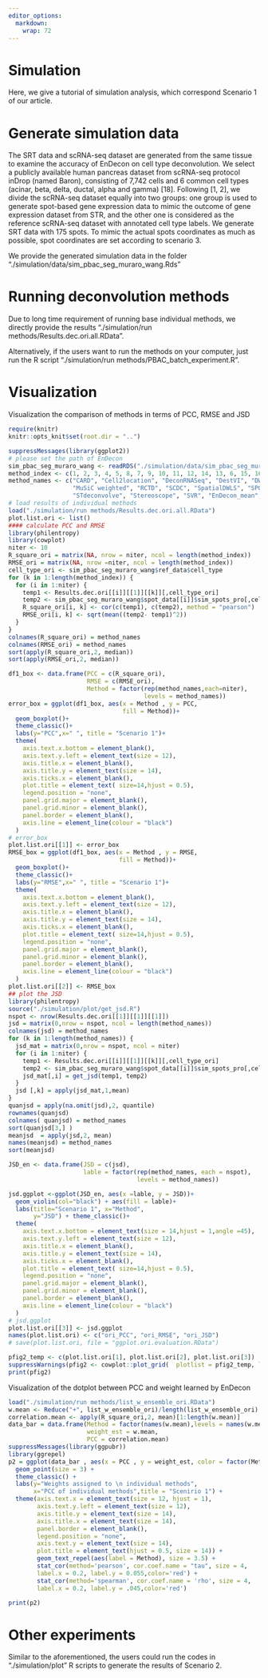 ```yaml
---
editor_options: 
  markdown: 
    wrap: 72
---
```


# Simulation

Here, we give a tutorial of simulation analysis, which correspond
Scenario 1 of our article.

# Generate simulation data

The SRT data and scRNA-seq dataset are generated from the same tissue to
examine the accuracy of EnDecon on cell type deconvolution. We select a
publicly available human pancreas dataset from scRNA-seq protocol inDrop
(named Baron), consisting of 7,742 cells and 6 common cell types
(acinar, beta, delta, ductal, alpha and gamma) [18]. Following [1, 2],
we divide the scRNA-seq dataset equally into two groups: one group is
used to generate spot-based gene expression data to mimic the outcome of
gene expression dataset from STR, and the other one is considered as the
reference scRNA-seq dataset with annotated cell type labels. We generate
SRT data with 175 spots. To mimic the actual spots coordinates as much
as possible, spot coordinates are set according to scenario 3.

We provide the generated simulation data in the folder
"./simulation/data/sim_pbac_seg_muraro_wang.Rds"

# Running deconvolution methods

Due to long time requirement of running base individual methods, we
directly provide the results "./simulation/run
methods/Results.dec.ori.all.RData".

Alternatively, if the users want to run the methods on your computer,
just run the R script "./simulation/run
methods/PBAC_batch_experiment.R".

# Visualization

Visualization the comparison of methods in terms of PCC, RMSE and JSD

```r
require(knitr)
knitr::opts_knit$set(root.dir = "..")
```

```r
suppressMessages(library(ggplot2))
# please set the path of EnDecon
sim_pbac_seg_muraro_wang <- readRDS("./simulation/data/sim_pbac_seg_muraro_wang.Rds")
method_index <- c(1, 2, 3, 4, 5, 8, 7, 9, 10, 11, 12, 14, 13, 6, 15, 16)
method_names <- c("CARD", "Cell2location", "DeconRNASeq", "DestVI", "DWLS", "MuSiC all gene",
                  "MuSiC weighted", "RCTD", "SCDC", "SpatialDWLS", "SPOTlight",
                  "STdeconvolve", "Stereoscope", "SVR", "EnDecon_mean", "EnDecon")
# load results of individual methods
load("./simulation/run methods/Results.dec.ori.all.RData")
plot.list.ori <- list()
#### calculate PCC and RMSE
library(philentropy)
library(cowplot)
niter <- 10
R_square_ori = matrix(NA, nrow = niter, ncol = length(method_index))
RMSE_ori = matrix(NA, nrow =niter, ncol = length(method_index))
cell_type_ori <- sim_pbac_seg_muraro_wang$ref_data$cell_type
for (k in 1:length(method_index)) {
  for (i in 1:niter) {
    temp1 <- Results.dec.ori[[i]][[1]][[k]][,cell_type_ori]
    temp2 <- sim_pbac_seg_muraro_wang$spot_data[[i]]$sim_spots_pro[,cell_type_ori]
    R_square_ori[i, k] <- cor(c(temp1), c(temp2), method = "pearson")
    RMSE_ori[i, k] <- sqrt(mean((temp2- temp1)^2))
  }
}
colnames(R_square_ori) = method_names
colnames(RMSE_ori) = method_names
sort(apply(R_square_ori,2, median))
sort(apply(RMSE_ori,2, median))
```

```r
df1_box <- data.frame(PCC = c(R_square_ori),
                      RMSE = c(RMSE_ori),
                      Method = factor(rep(method_names,each=niter),
                                      levels = method_names))
error_box = ggplot(df1_box, aes(x = Method , y = PCC,
                                fill = Method))+
  geom_boxplot()+
  theme_classic()+
  labs(y="PCC",x=" ", title = "Scenario 1")+
  theme(
    axis.text.x.bottom = element_blank(),
    axis.text.y.left = element_text(size = 12),
    axis.title.x = element_blank(),
    axis.title.y = element_text(size = 14),
    axis.ticks.x = element_blank(),
    plot.title = element_text( size=14,hjust = 0.5),
    legend.position = "none",
    panel.grid.major = element_blank(),
    panel.grid.minor = element_blank(),
    panel.border = element_blank(),
    axis.line = element_line(colour = "black")
  )
# error_box
plot.list.ori[[1]] <- error_box
RMSE_box = ggplot(df1_box, aes(x = Method , y = RMSE,
                               fill = Method))+
  geom_boxplot()+
  theme_classic()+
  labs(y="RMSE",x=" ", title = "Scenario 1")+
  theme(
    axis.text.x.bottom = element_blank(),
    axis.text.y.left = element_text(size = 12),
    axis.title.x = element_blank(),
    axis.title.y = element_text(size = 14),
    axis.ticks.x = element_blank(),
    plot.title = element_text( size=14,hjust = 0.5),
    legend.position = "none",
    panel.grid.major = element_blank(),
    panel.grid.minor = element_blank(),
    panel.border = element_blank(),
    axis.line = element_line(colour = "black")
  )
plot.list.ori[[2]] <- RMSE_box
## plot the JSD
library(philentropy)
source("./simulation/plot/get_jsd.R")
nspot <- nrow(Results.dec.ori[[1]][[1]][[1]])
jsd = matrix(0,nrow = nspot, ncol = length(method_names))
colnames(jsd) = method_names
for (k in 1:length(method_names)) {
  jsd_mat = matrix(0,nrow = nspot, ncol = niter)
  for (i in 1:niter) {
    temp1 <- Results.dec.ori[[i]][[1]][[k]][,cell_type_ori]
    temp2 <- sim_pbac_seg_muraro_wang$spot_data[[i]]$sim_spots_pro[,cell_type_ori]
    jsd_mat[,i] = get_jsd(temp1, temp2)
  }
  jsd [,k] = apply(jsd_mat,1,mean)
}
quanjsd = apply(na.omit(jsd),2, quantile)
rownames(quanjsd)
colnames( quanjsd) = method_names
sort(quanjsd[3,] )
meanjsd  = apply(jsd,2, mean)
names(meanjsd) = method_names
sort(meanjsd)

JSD_en <- data.frame(JSD = c(jsd),
                     lable = factor(rep(method_names, each = nspot),
                                    levels = method_names))

jsd.ggplot <-ggplot(JSD_en, aes(x =lable, y = JSD))+
  geom_violin(col="black") + aes(fill = lable)+
  labs(title="Scenario 1", x="Method",
       y="JSD") + theme_classic()+
  theme(
    axis.text.x.bottom = element_text(size = 14,hjust = 1,angle =45),
    axis.text.y.left = element_text(size = 12),
    axis.title.x = element_blank(),
    axis.title.y = element_text(size = 14),
    axis.ticks.x = element_blank(),
    plot.title = element_text( size=14,hjust = 0.5),
    legend.position = "none",
    panel.grid.major = element_blank(),
    panel.grid.minor = element_blank(),
    panel.border = element_blank(),
    axis.line = element_line(colour = "black")
  )
# jsd.ggplot
plot.list.ori[[3]] <- jsd.ggplot
names(plot.list.ori) <- c("ori_PCC", "ori_RMSE", "ori_JSD")
# save(plot.list.ori, file = "ggplot.ori.evaluation.RData")

pfig2_temp <- c(plot.list.ori[1], plot.list.ori[2], plot.list.ori[3])
suppressWarnings(pfig2 <- cowplot::plot_grid(  plotlist = pfig2_temp, labels = letters[1:3], nrow = 3, label_size = 20))
print(pfig2)
```

Visualization of the dotplot between PCC and weight learned by EnDecon

```r
load("./simulation/run methods/list_w_ensemble_ori.RData")
w.mean <- Reduce("+", list_w_ensemble_ori)/length(list_w_ensemble_ori)
correlation.mean <- apply(R_square_ori,2, mean)[1:length(w.mean)]
data_bar = data.frame(Method = factor(names(w.mean),levels = names(w.mean)),
                      weight_est = w.mean,
                      PCC = correlation.mean)
suppressMessages(library(ggpubr))
library(ggrepel)
p2 = ggplot(data_bar , aes(x = PCC , y = weight_est, color = factor(Method))) +
  geom_point(size = 3) +
  theme_classic() +
  labs(y="Weights assigned to \n individual methods",
       x="PCC of individual methods",title = "Scenirio 1") +
  theme(axis.text.x = element_text(size = 12, hjust = 1),
        axis.text.y.left = element_text(size = 12),
        axis.title.y = element_text(size = 14),
        axis.title.x = element_text(size = 14),
        panel.border = element_blank(),
        legend.position = "none",
        axis.text.y = element_text(size = 14),
        plot.title = element_text(hjust = 0.5, size = 14)) +
        geom_text_repel(aes(label = Method), size = 3.5) +
        stat_cor(method='pearson', cor.coef.name = "tau", size = 4,
        label.x = 0.2, label.y = 0.055,color='red') +
        stat_cor(method='spearman', cor.coef.name = 'rho', size = 4,
        label.x = 0.2, label.y = .045,color='red')

print(p2)
```

# Other experiments

Similar to the aforementioned, the users could run the codes in
"./simulation/plot" R scripts to generate the results of Scenario 2.
